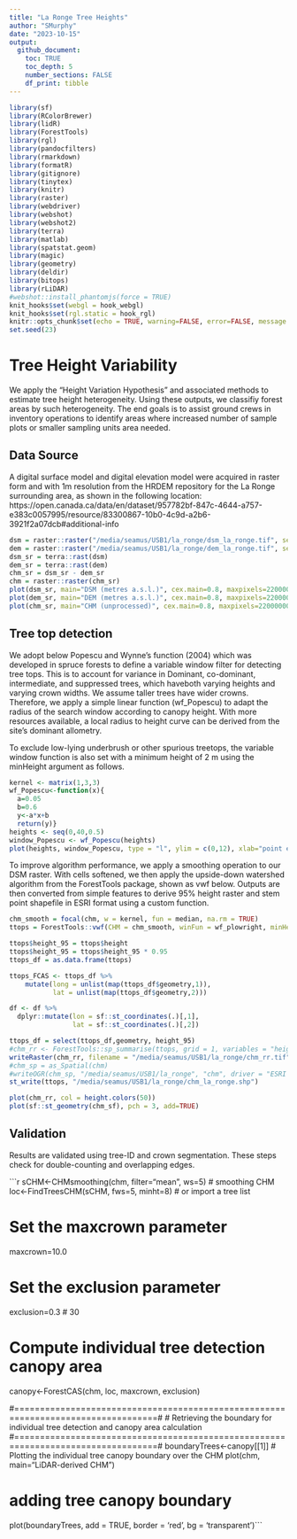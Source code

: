 ```yaml
---
title: "La Ronge Tree Heights"
author: "SMurphy"
date: "2023-10-15"
output: 
  github_document:
    toc: TRUE
    toc_depth: 5
    number_sections: FALSE
    df_print: tibble
---
```


```r
library(sf)
library(RColorBrewer)
library(lidR)
library(ForestTools)
library(rgl)
library(pandocfilters)
library(rmarkdown)
library(formatR)
library(gitignore)
library(tinytex)
library(knitr)
library(raster)
library(webdriver)
library(webshot)
library(webshot2)
library(terra)
library(matlab)
library(spatstat.geom)
library(magic)
library(geometry)
library(deldir)
library(bitops)
library(rLiDAR)
#webshot::install_phantomjs(force = TRUE)
knit_hooks$set(webgl = hook_webgl)
knit_hooks$set(rgl.static = hook_rgl)
knitr::opts_chunk$set(echo = TRUE, warning=FALSE, error=FALSE, message = FALSE)
set.seed(23)
```

# Tree Height Variability

We apply the “Height Variation Hypothesis” and associated methods to estimate tree height heterogeneity. Using these outputs, we classifiy forest areas by such heterogeneity. The end goals is to assist ground crews in inventory operations to identify areas where increased number of sample plots or smaller sampling units area needed.


## Data Source

A digital surface model and digital elevation model were acquired in raster form and with 1m resolution from the HRDEM repository for the La Ronge surrounding area, as shown in the following location: https://open.canada.ca/data/en/dataset/957782bf-847c-4644-a757-e383c0057995/resource/83300867-10b0-4c9d-a2b6-3921f2a07dcb#additional-info

```r
dsm = raster::raster("/media/seamus/USB1/la_ronge/dsm_la_ronge.tif", select = 'xyzcr', filter = '-drop_class 19')
dem = raster::raster("/media/seamus/USB1/la_ronge/dem_la_ronge.tif", select = 'xyzcr', filter = '-drop_class 19')
dsm_sr = terra::rast(dsm)
dem_sr = terra::rast(dem)
chm_sr = dsm_sr - dem_sr
chm = raster::raster(chm_sr)
plot(dsm_sr, main="DSM (metres a.s.l.)", cex.main=0.8, maxpixels=22000000)
plot(dem_sr, main="DEM (metres a.s.l.)", cex.main=0.8, maxpixels=22000000)
plot(chm_sr, main="CHM (unprocessed)", cex.main=0.8, maxpixels=22000000)
```

## Tree top detection 

We adopt below Popescu and Wynne's function (2004) which was developed in spruce forests to define a variable window filter for detecting tree tops. This is to account for variance in Dominant, co-dominant, intermediate, and suppressed trees, which haveboth varying heights and varying crown widths. We assume taller trees have wider crowns. Therefore, we apply a simple linear function (wf_Popescu) to adapt the radius of the search window according to canopy height. With more resources available, a local radius to height curve can be derived from the site's dominant allometry. 

To exclude low-lying underbrush or other spurious treetops, the variable window function is also set with a minimum height of 2 m using the minHeight argument as follows. 

```r
kernel <- matrix(1,3,3)
wf_Popescu<-function(x){ 
  a=0.05
  b=0.6 
  y<-a*x+b 
  return(y)}
heights <- seq(0,40,0.5)
window_Popescu <- wf_Popescu(heights)
plot(heights, window_Popescu, type = "l", ylim = c(0,12), xlab="point elevation (m)", ylab="window diameter (m)", main='Variable Window Function (Popescu & Wynne 2004)')
```

To improve algorithm performance, we apply a smoothing operation to our DSM raster. With cells softened, we then apply the upside-down watershed algorithm from the ForestTools package, shown as vwf below. Outputs are then converted from simple features to derive 95% height raster and stem point shapefile in ESRI format using a custom function.   

```r
chm_smooth = focal(chm, w = kernel, fun = median, na.rm = TRUE) 
ttops = ForestTools::vwf(CHM = chm_smooth, winFun = wf_plowright, minHeight = 2)

ttops$height_95 = ttops$height
ttops$height_95 = ttops$height_95 * 0.95
ttops_df = as.data.frame(ttops)

ttops_FCAS <- ttops_df %>%
    mutate(long = unlist(map(ttops_df$geometry,1)),
           lat = unlist(map(ttops_df$geometry,2)))

df <- df %>%
  dplyr::mutate(lon = sf::st_coordinates(.)[,1],
                lat = sf::st_coordinates(.)[,2])

ttops_df = select(ttops_df,geometry, height_95)
#chm_rr <- ForestTools::sp_summarise(ttops, grid = 1, variables = "height", statFuns = custFuns)
writeRaster(chm_rr, filename = "/media/seamus/USB1/la_ronge/chm_rr.tif", overwrite=TRUE)
#chm_sp = as_Spatial(chm)
#writeOGR(chm_sp, "/media/seamus/USB1/la_ronge", "chm", driver = "ESRI Shapefile") ##deprecated
st_write(ttops, "/media/seamus/USB1/la_ronge/chm_la_ronge.shp")

plot(chm_rr, col = height.colors(50))
plot(sf::st_geometry(chm_sf), pch = 3, add=TRUE)
```

## Validation

Results are validated using tree-ID and crown segmentation. These steps check for double-counting and overlapping edges. 

```r
sCHM<-CHMsmoothing(chm, filter="mean", ws=5) # smoothing CHM
loc<-FindTreesCHM(sCHM, fws=5, minht=8)      # or import a tree list

# Set the maxcrown parameter
maxcrown=10.0 

# Set the exclusion parameter
exclusion=0.3 # 30

# Compute individual tree detection canopy area
canopy<-ForestCAS(chm, loc, maxcrown, exclusion)

#==================================================================================#
# Retrieving the boundary for individual tree detection and canopy area calculation
#==================================================================================#
boundaryTrees<-canopy[[1]]
# Plotting the individual tree canopy boundary over the CHM
plot(chm, main="LiDAR-derived CHM") 
 
# adding tree canopy boundary
plot(boundaryTrees, add = TRUE, border = 'red', bg = 'transparent')```
